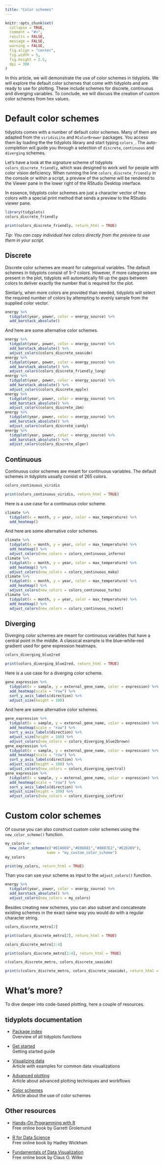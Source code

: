 ```yaml
---
title: "Color schemes"
---
```


```r
knitr::opts_chunk$set(
  collapse = TRUE,
  comment = "#>",
  results = FALSE,
  message = FALSE,
  warning = FALSE,
  fig.align = "center",
  fig.width = 5,
  fig.height = 2.5,
  dpi = 300
)

```

::: {.lead}
In this article, we will demonstrate the use of color schemes in tidyplots. We will explore the default color schemes that come with tidyplots and are ready to use for plotting. These include schemes for discrete, continuous and diverging variables. To conclude, we will discuss the creation of custom color schemes from hex values.
:::

# Default color schemes

tidyplots comes with a number of default color schemes. Many of them are adapted from the `viridisLite` and `RColorBrewer` packages. You access them by loading the the tidyplots library and start typing `colors_`. The auto-completion will guide you through a selection of `discrete`, `continuous` and `diverging` schemes.

Let's have a look at the signature scheme of tidyplots `colors_discrete_friendly`, which was designed to work well for people with color vision deficiency. When running the line `colors_discrete_friendly` in the console or within a script, a preview of the scheme will be rendered to the Viewer pane in the lower right of the RStudio Desktop interface.

In essence, tidyplots color schemes are just a character vector of hex colors with a special print method that sends a preview to the RStudio viewer pane.

```r
library(tidyplots)
colors_discrete_friendly
```

```r
print(colors_discrete_friendly, return_html = TRUE)
```

_Tip: You can copy individual hex colors directly from the preview to use them in your script._

## Discrete

Discrete color schemes are meant for categorical variables. The default schemes in tidyplots consist of 5--7 colors. However, if more categories are present in the plot, tidyplots will automatically fill up the gaps between colors to deliver exactly the number that is required for the plot.

Similarly, when more colors are provided than needed, tidyplots will select the required number of colors by attempting to evenly sample from the supplied color vector.

```r
energy %>% 
  tidyplot(year, power, color = energy_source) %>% 
  add_barstack_absolute()
```

And here are some alternative color schemes.

```r
energy %>% 
  tidyplot(year, power, color = energy_source) %>% 
  add_barstack_absolute() %>% 
  adjust_colors(colors_discrete_seaside)
energy %>% 
  tidyplot(year, power, color = energy_source) %>% 
  add_barstack_absolute() %>% 
  adjust_colors(colors_discrete_friendly_long)
energy %>% 
  tidyplot(year, power, color = energy_source) %>% 
  add_barstack_absolute() %>% 
  adjust_colors(colors_discrete_apple)
energy %>% 
  tidyplot(year, power, color = energy_source) %>% 
  add_barstack_absolute() %>% 
  adjust_colors(colors_discrete_ibm)
energy %>% 
  tidyplot(year, power, color = energy_source) %>% 
  add_barstack_absolute() %>% 
  adjust_colors(colors_discrete_candy)
energy %>% 
  tidyplot(year, power, color = energy_source) %>% 
  add_barstack_absolute() %>% 
  adjust_colors(colors_discrete_alger)

```

## Continuous

Continuous color schemes are meant for continuous variables. The default schemes in tidyplots usually consist of 265 colors.

```r
colors_continuous_viridis
```

```r
print(colors_continuous_viridis, return_html = TRUE)
```

Here is a use case for a continuous color scheme.

```r
climate %>% 
  tidyplot(x = month, y = year, color = max_temperature) %>% 
  add_heatmap()
```

And here are some alternative color schemes.

```r
climate %>% 
  tidyplot(x = month, y = year, color = max_temperature) %>% 
  add_heatmap() %>% 
  adjust_colors(new_colors = colors_continuous_inferno)
climate %>% 
  tidyplot(x = month, y = year, color = max_temperature) %>% 
  add_heatmap() %>% 
  adjust_colors(new_colors = colors_continuous_mako)
climate %>% 
  tidyplot(x = month, y = year, color = max_temperature) %>% 
  add_heatmap() %>% 
  adjust_colors(new_colors = colors_continuous_turbo)
climate %>% 
  tidyplot(x = month, y = year, color = max_temperature) %>% 
  add_heatmap() %>% 
  adjust_colors(new_colors = colors_continuous_rocket)
```

## Diverging

Diverging color schemes are meant for continuous variables that have a central point in the middle. A classical example is the blue--white--red gradient used for gene expression heatmaps.

```r
colors_diverging_blue2red
```

```r
print(colors_diverging_blue2red, return_html = TRUE)
```

Here is a use case for a diverging color scheme.

```r
gene_expression %>% 
  tidyplot(x = sample, y = external_gene_name, color = expression) %>% 
  add_heatmap(scale = "row") %>%
  sort_y_axis_labels(direction) %>% 
  adjust_size(height = 100)
```

And here are some alternative color schemes.

```r
gene_expression %>% 
  tidyplot(x = sample, y = external_gene_name, color = expression) %>% 
  add_heatmap(scale = "row") %>%
  sort_y_axis_labels(direction) %>% 
  adjust_size(height = 100) %>% 
  adjust_colors(new_colors = colors_diverging_blue2brown)
gene_expression %>% 
  tidyplot(x = sample, y = external_gene_name, color = expression) %>% 
  add_heatmap(scale = "row") %>%
  sort_y_axis_labels(direction) %>% 
  adjust_size(height = 100) %>% 
  adjust_colors(new_colors = colors_diverging_spectral)
gene_expression %>% 
  tidyplot(x = sample, y = external_gene_name, color = expression) %>% 
  add_heatmap(scale = "row") %>%
  sort_y_axis_labels(direction) %>% 
  adjust_size(height = 100) %>% 
  adjust_colors(new_colors = colors_diverging_icefire)
```

# Custom color schemes

Of course you can also construct custom color schemes using the `new_color_scheme()` function.

```r
my_colors <- 
  new_color_scheme(c("#ECA669","#E06681","#8087E2","#E2D269"),
                   name = "my_custom_color_scheme")
my_colors
```

```r
print(my_colors, return_html = TRUE)
```

Than you can use your scheme as input to the `adjust_colors()` function.

```r
energy %>% 
  tidyplot(year, power, color = energy_source) %>% 
  add_barstack_absolute() %>% 
  adjust_colors(new_colors = my_colors)
```

Besides creating new schemes, you can also subset and concatenate existing schemes in the exact same way you would do with a regular character string.

```r
colors_discrete_metro[2]
```

```r
print(colors_discrete_metro[2], return_html = TRUE)
```

```r
colors_discrete_metro[2:4]
```

```r
print(colors_discrete_metro[2:4], return_html = TRUE)
```

```r
c(colors_discrete_metro, colors_discrete_seaside)
```

```r
print(c(colors_discrete_metro, colors_discrete_seaside), return_html = TRUE)
```

# What's more?

To dive deeper into code-based plotting, here a couple of resources.

## tidyplots documentation

- [Package index](https://jbengler.github.io/tidyplots/reference/index.html)  
Overview of all tidyplots functions

- [Get started](https://jbengler.github.io/tidyplots/articles/tidyplots.html)  
Getting started guide

- [Visualizing data](https://jbengler.github.io/tidyplots/articles/Visualizing-data.html)  
Article with examples for common data visualizations

- [Advanced plotting](https://jbengler.github.io/tidyplots/articles/Advanced-plotting.html)  
Article about advanced plotting techniques and workflows

- [Color schemes](https://jbengler.github.io/tidyplots/articles/Color-schemes.html)  
Article about the use of color schemes

## Other resources

- [Hands-On Programming with R](https://rstudio-education.github.io/hopr/)   
Free online book by Garrett Grolemund

- [R for Data Science](https://r4ds.hadley.nz)  
Free online book by Hadley Wickham

- [Fundamentals of Data Visualization](https://clauswilke.com/dataviz/)  
Free online book by Claus O. Wilke
